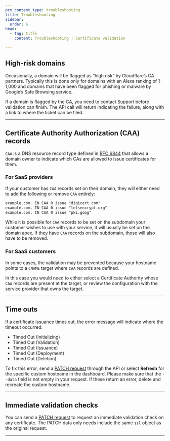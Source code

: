 ```yaml
---
pcx_content_type: troubleshooting
title: Troubleshooting
sidebar:
  order: 6
head:
  - tag: title
    content: Troubleshooting | Certificate validation

---
```


## High-risk domains

Occasionally, a domain will be flagged as “high risk” by Cloudflare’s CA partners. Typically this is done only for domains with an Alexa ranking of 1-1,000 and domains that have been flagged for phishing or malware by Google’s Safe Browsing service.

If a domain is flagged by the CA, you need to contact Support before validation can finish. The API call will return indicating the failure, along with a link to where the ticket can be filed.

***

## Certificate Authority Authorization (CAA) records

`CAA` is a DNS resource record type defined in [RFC 6844](https://datatracker.ietf.org/doc/html/rfc6844) that allows a domain owner to indicate which CAs are allowed to issue certificates for them.

### For SaaS providers

If your customer has `CAA` records set on their domain, they will either need to add the following or remove `CAA` entirely:

```txt
example.com. IN CAA 0 issue "digicert.com"
example.com. IN CAA 0 issue "letsencrypt.org"
example.com. IN CAA 0 issue "pki.goog"
```

While it is possible for `CAA` records to be set on the subdomain your customer wishes to use with your service, it will usually be set on the domain apex. If they have `CAA` records on the subdomain, those will also have to be removed.

### For SaaS customers

In some cases, the validation may be prevented because your hostname points to a `CNAME` target where `CAA` records are defined.

In this case you would need to either select a Certificate Authority whose `CAA` records are present at the target, or review the configuration with the service provider that owns the target.

***

## Time outs

If a certificate issuance times out, the error message will indicate where the timeout occurred:

* Timed Out (Initializing)
* Timed Out (Validation)
* Timed Out (Issuance)
* Timed Out (Deployment)
* Timed Out (Deletion)

To fix this error, send a [PATCH request](/api/operations/custom-hostname-for-a-zone-edit-custom-hostname) through the API or select **Refresh** for the specific custom hostname in the dashboard. Please make sure that the `--data` field is not empty in your request.
If these return an error, delete and recreate the custom hostname.

***

## Immediate validation checks

You can send a [PATCH request](/api/operations/custom-hostname-for-a-zone-edit-custom-hostname) to request an immediate validation check on any certificate. The PATCH data only needs include the same `ssl` object as the original request.

***
